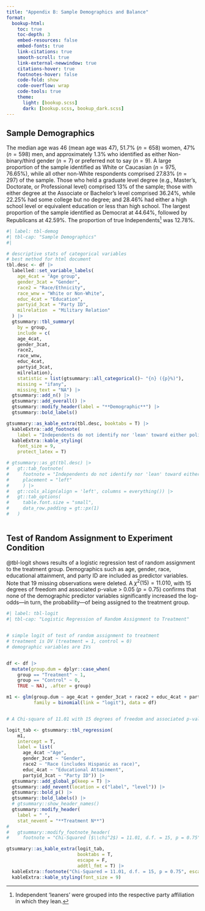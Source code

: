 ```yaml
---
title: "Appendix B: Sample Demographics and Balance"
format:
  bookup-html: 
    toc: true
    toc-depth: 3
    embed-resources: false
    embed-fonts: true
    link-citations: true
    smooth-scroll: true
    link-external-newwindow: true
    citations-hover: true
    footnotes-hover: false
    code-fold: show
    code-overflow: wrap
    code-tools: true
    theme: 
      light: [bookup.scss]
      dark: [bookup.scss, bookup_dark.scss]
---
```


## Sample Demographics

The median age was 46 (mean age was $47$), $51.7\%$ ($n = 658$) women, $47\%$ ($n = 598$) men, and approximately $1.3\%$ who identified as either Non-binary/third gender ($n = 7$) or preferred not to say ($n = 9$). A large proportion of the sample identified as White or Caucasian ($n = 975, 76.65\%$), while all other non-White respondents comprised $27.83\%$ ($n = 297$) of the sample. Those who held a graduate level degree (e.g., Master's, Doctorate, or Professional level) comprised $13\%$ of the sample; those with either degree at the Associate or Bachelor's level comprised $36.24\%$, while $22.25\%$ had some college but no degree; and $28.46\%$ had either a high school level or equivalent education or less than high school. The largest proportion of the sample identified as Democrat at $44.64\%$, followed by Republicans at $42.59\%$. The proportion of true Independents^[Independent 'leaners' were grouped into the respective party affiliation in which they lean.] was $12.78\%$.


```r
#| label: tbl-demog
#| tbl-cap: "Sample Demographics"
#| 

# descriptive stats of categorical variables
# best method for html document
tbl.desc <- df |>  
  labelled::set_variable_labels(
    age_4cat = "Age group",
    gender_3cat = "Gender",
    race2 = "Race/Ethnicity",
    race_wnw = "White or Non-White",
    educ_4cat = "Education",
    partyid_3cat = "Party ID",
    milrelation  = "Military Relation"
  ) |> 
  gtsummary::tbl_summary(
    by = group,
    include = c(
    age_4cat, 
    gender_3cat, 
    race2,
    race_wnw,
    educ_4cat, 
    partyid_3cat,
    milrelation),
    statistic = list(gtsummary::all_categorical()~ "{n} ({p}%)"), 
    missing = "ifany",
    missing_text = "NA") |> 
  gtsummary::add_n() |> 
  gtsummary::add_overall() |> 
  gtsummary::modify_header(label = "**Demographic**") |> 
  gtsummary::bold_labels()

gtsummary::as_kable_extra(tbl.desc, booktabs = T) |>
  kableExtra::add_footnote(
    label = "Independents do not identify nor 'lean' toward either political party") |> 
  kableExtra::kable_styling(
    font_size = 9, 
    protect_latex = T)

# gtsummary::as_gt(tbl.desc) |>  
#   gt::tab_footnote(
#     footnote = "Independents do not identify nor 'lean' toward either political party",
#     placement = "left"
#     ) |>  
#   gt::cols_align(align = 'left', columns = everything()) |> 
#   gt::tab_options(
#     table.font.size = "small",
#     data_row.padding = gt::px(1)
#   )



```

## Test of Random Assignment to Experiment Condition

@tbl-logit shows results of a logistic regression test of random assignment to the treatment group. Demographics such as age, gender, race, educational attainment, and party ID are included as predictor variables. Note that 19 missing observations were deleted. A $\chi^2(15) = 11.010$, with 15 degrees of freedom and associated p-value > 0.05 ($p = 0.75$) confirms that none of the demographic predictor variables significantly increased the log-odds---in turn, the probability---of being assigned to the treatment group.


```r
#| label: tbl-logit
#| tbl-cap: "Logistic Regression of Random Assignment to Treatment"


# simple logit of test of random assignment to treatment
# treatment is DV (treatment = 1, control = 0)
# demographic variables are IVs


df <- df |> 
  mutate(group.dum = dplyr::case_when(
    group == "Treatment" ~ 1,
    group == "Control" ~ 0,
    TRUE ~ NA), .after = group)

m1 <- glm(group.dum ~ age_4cat + gender_3cat + race2 + educ_4cat + partyid_3cat, 
          family = binomial(link = "logit"), data = df)


# A Chi-square of 11.01 with 15 degrees of freedom and associated p-value > 0.05 (p-value = 0.752) confirms that none of the demographic predictor variables significantly increased the probability of being assigned to the treatment group. 

logit_tab <- gtsummary::tbl_regression(
    m1, 
    intercept = T,
    label = list(
      age_4cat ~"Age", 
      gender_3cat ~ "Gender", 
      race2 ~ "Race (includes Hispanic as race)",
      educ_4cat ~ "Educational Attainment", 
      partyid_3cat ~ "Party ID")) |> 
  gtsummary::add_global_p(keep = T) |> 
  gtsummary::add_nevent(location = c("label", "level")) |>
  gtsummary::bold_p() |> 
  gtsummary::bold_labels() |>
  # gtsummary::show_header_names()
  gtsummary::modify_header(
    label = " ",
    stat_nevent = "**Treatment N**") 
# 
#   gtsummary::modify_footnote_header(
#     footnote = "Chi-Squared ($\\chi^2$) = 11.01, d.f. = 15, p = 0.75", columns = "p.value")

gtsummary::as_kable_extra(logit_tab, 
                          booktabs = T, 
                          escape = F, 
                          addtl_fmt = T) |> 
  kableExtra::footnote("Chi-Squared = 11.01, d.f. = 15, p = 0.75", escape = F) |> 
  kableExtra::kable_styling(font_size = 9)


```

